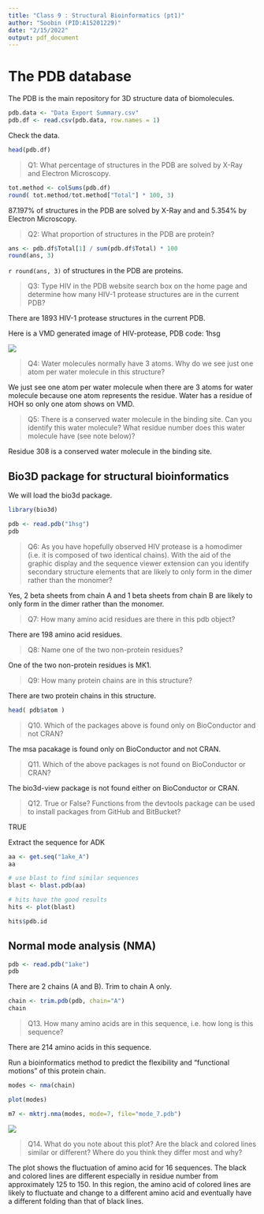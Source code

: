 ```yaml
---
title: "Class 9 : Structural Bioinformatics (pt1)"
author: "Soobin (PID:A15201229)"
date: "2/15/2022"
output: pdf_document
---
```


# The PDB database

The PDB is the main repository for 3D structure data of biomolecules.

```r
pdb.data <- "Data Export Summary.csv"
pdb.df <- read.csv(pdb.data, row.names = 1)
```

Check the data.

```r
head(pdb.df)
```

> Q1: What percentage of structures in the PDB are solved by X-Ray and Electron Microscopy.

```r
tot.method <- colSums(pdb.df)
round( tot.method/tot.method["Total"] * 100, 3)
```

87.197% of structures in the PDB are solved by X-Ray and and 5.354% by Electron Microscopy.

> Q2: What proportion of structures in the PDB are protein?

```r
ans <- pdb.df$Total[1] / sum(pdb.df$Total) * 100
round(ans, 3)
```

`r round(ans, 3)` of structures in the PDB are proteins.

> Q3: Type HIV in the PDB website search box on the home page and determine how many HIV-1 protease structures are in the current PDB?

There are 1893 HIV-1 protease structures in the current PDB.

Here is a VMD generated image of HIV-protease, PDB code: 1hsg

![](hiv_image1.png)

> Q4: Water molecules normally have 3 atoms. Why do we see just one atom per water molecule in this structure?

We just see one atom per water molecule when there are 3 atoms for water molecule because one atom represents the residue. Water has a residue of HOH so only one atom shows on VMD.


> Q5: There is a conserved water molecule in the binding site. Can you identify this water molecule? What residue number does this water molecule have (see note below)?

Residue 308 is a conserved water molecule in the binding site.


## Bio3D package for structural bioinformatics

We will load the bio3d package.

```r
library(bio3d)

pdb <- read.pdb("1hsg")
pdb
```

> Q6: As you have hopefully observed HIV protease is a homodimer (i.e. it is composed of two identical chains). With the aid of the graphic display and the sequence viewer extension can you identify secondary structure elements that are likely to only form in the dimer rather than the monomer?

Yes, 2 beta sheets from chain A and 1 beta sheets from chain B are likely to only form in the dimer rather than the monomer.


> Q7: How many amino acid residues are there in this pdb object?

There are 198 amino acid residues.


> Q8: Name one of the two non-protein residues?

One of the two non-protein residues is MK1.


> Q9: How many protein chains are in this structure?

There are two protein chains in this structure.


```r
head( pdb$atom )
```

> Q10. Which of the packages above is found only on BioConductor and not CRAN?

The msa pacakage is found only on BioConductor and not CRAN.


> Q11. Which of the above packages is not found on BioConductor or CRAN?

The bio3d-view package is not found either on BioConductor or CRAN.


> Q12. True or False? Functions from the devtools package can be used to install packages from GitHub and BitBucket?

TRUE


Extract the sequence for ADK
```r
aa <- get.seq("1ake_A")
aa
```

```r
# use blast to find similar sequences
blast <- blast.pdb(aa)
```

```r
# hits have the good results
hits <- plot(blast)
```

```r
hits$pdb.id
```

## Normal mode analysis (NMA)

```r
pdb <- read.pdb("1ake")
pdb
```

There are 2 chains (A and B). Trim to chain A only.

```r
chain <- trim.pdb(pdb, chain="A")
chain
```

> Q13. How many amino acids are in this sequence, i.e. how long is this sequence? 

There are 214 amino acids in this sequence.


Run a bioinformatics method to predict the flexibility and "functional motions" of this protein chain.
```r
modes <- nma(chain)
```

```r
plot(modes)
```

```r
m7 <- mktrj.nma(modes, mode=7, file="mode_7.pdb")
```

![](alphafold.png)


> Q14. What do you note about this plot? Are the black and colored lines similar or different? Where do you think they differ most and why?

The plot shows the fluctuation of amino acid for 16 sequences. The black and colored lines are different especially in residue number from approximately 125 to 150. In this region, the amino acid of colored lines are likely to fluctuate and change to a different amino acid and eventually have a different folding than that of black lines.